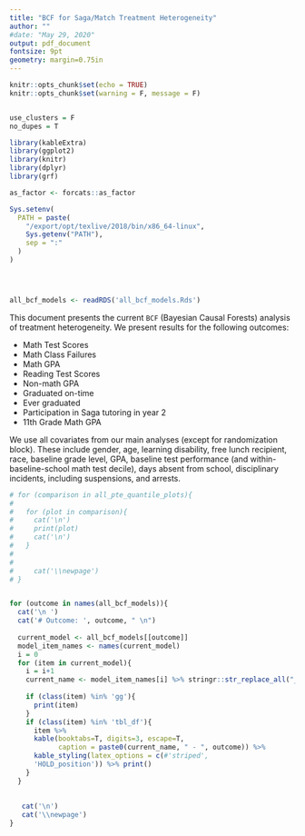 ```yaml
---
title: "BCF for Saga/Match Treatment Heterogeneity"
author: ""
#date: "May 29, 2020"
output: pdf_document
fontsize: 9pt
geometry: margin=0.75in
---
```


```r
knitr::opts_chunk$set(echo = TRUE)
knitr::opts_chunk$set(warning = F, message = F)


use_clusters = F
no_dupes = T

library(kableExtra)
library(ggplot2)
library(knitr)
library(dplyr)
library(grf)

as_factor <- forcats::as_factor

Sys.setenv(
  PATH = paste(
    "/export/opt/texlive/2018/bin/x86_64-linux",
    Sys.getenv("PATH"),
    sep = ":"
  )
)




all_bcf_models <- readRDS('all_bcf_models.Rds')

```

This document presents the current `BCF` (Bayesian Causal Forests) analysis of treatment heterogeneity. We present results for the following outcomes:

* Math Test Scores
* Math Class Failures
* Math GPA
* Reading Test Scores
* Non-math GPA
* Graduated on-time
* Ever graduated
* Participation in Saga tutoring in year 2
* 11th Grade Math GPA



We use all covariates from our main analyses (except for randomization block). These include gender, age, learning disability, free lunch recipient, race, baseline grade level, GPA, baseline test performance (and within-baseline-school math test decile), days absent from school, disciplinary incidents, including suspensions, and arrests.

\newpage

<!-- ## Section 1: with imputing block means for missing covariates -->
<!-- ```{r, results='asis', include=T, echo=F, fig.height=2} -->
<!-- final_forests_imputed %>% print_forests() -->

<!-- ``` -->

<!-- \newpage -->



<!-- # Decile Heatmaps -->

```r
# for (comparison in all_pte_quantile_plots){
#   
#   for (plot in comparison){
#     cat('\n')
#     print(plot)
#     cat('\n')
#   }
#       
#  
#     cat('\\newpage')
# }


for (outcome in names(all_bcf_models)){
  cat('\n ')
  cat('# Outcome: ', outcome, " \n")
  
  current_model <- all_bcf_models[[outcome]]
  model_item_names <- names(current_model)
  i = 0
  for (item in current_model){
    i = i+1
    current_name <- model_item_names[i] %>% stringr::str_replace_all("_", " ")
    
    if (class(item) %in% 'gg'){
      print(item)
    }
    if (class(item) %in% 'tbl_df'){
      item %>%
      kable(booktabs=T, digits=3, escape=T,
            caption = paste0(current_name, " - ", outcome)) %>%
      kable_styling(latex_options = c(#'striped',
      'HOLD_position')) %>% print()
    }
  }
 
  
   cat('\n')
   cat('\\newpage')
}

```